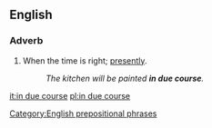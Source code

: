 ==English==

===Adverb===
{{en-adv|pos=[[in]] [[due]] [[course]]|-}}

# When the time is right; [[presently]].
#:''The kitchen will be painted '''in due course'''.''

[[Category:English prepositional phrases]]

[[it:in due course]]
[[pl:in due course]]
